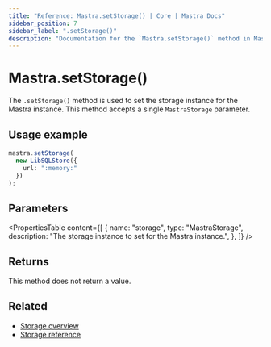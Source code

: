 ```yaml
---
title: "Reference: Mastra.setStorage() | Core | Mastra Docs"
sidebar_position: 7
sidebar_label: ".setStorage()"
description: "Documentation for the `Mastra.setStorage()` method in Mastra, which sets the storage instance for the Mastra instance."
---
```


# Mastra.setStorage()

The `.setStorage()` method is used to set the storage instance for the Mastra instance. This method accepts a single `MastraStorage` parameter.

## Usage example

```typescript copy
mastra.setStorage(
  new LibSQLStore({
    url: ":memory:"
  })
);
```

## Parameters

<PropertiesTable
  content={[
    {
      name: "storage",
      type: "MastraStorage",
      description: "The storage instance to set for the Mastra instance.",
    },
  ]}
/>

## Returns

This method does not return a value.

## Related

- [Storage overview](/server-db/storage)
- [Storage reference](/reference/storage/libsql)
